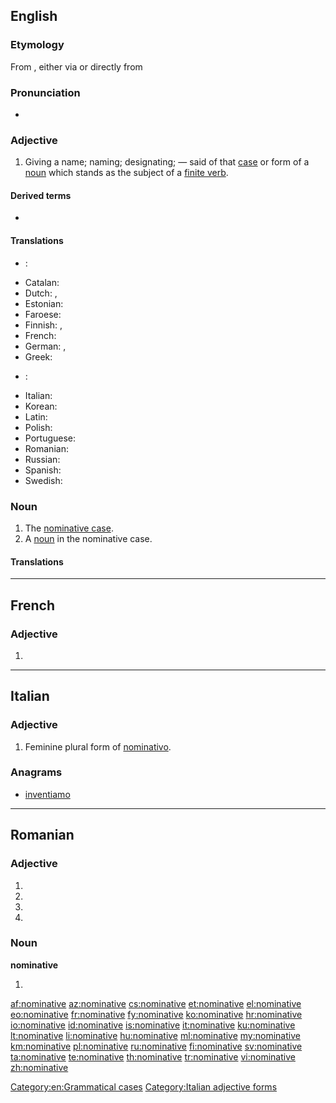 ==English==
{{wikipedia}}

===Etymology===
From {{etyl|enm|en}} {{term|nominatyf|lang=enm}}, either via {{etyl|xno|en}} {{term|nominatif|lang=fro}} or directly from {{etyl|la|en}} {{term/t|la|nōminatīvus||pertaining to naming, nominative}}

===Pronunciation===
* {{a|UK}} {{IPA|/ˈnɒmnətɪv/}}

===Adjective===
{{en-adj|-}}

# {{context|grammar|lang=en}} Giving a name; naming; designating; — said of that [[case]] or form of a [[noun]] which stands as the subject of a [[finite verb]].

====Derived terms====
* {{l/en|denominative}}

====Translations====
{{trans-top|giving a name, naming; designating}}
* {{ttbc|ar}}: {{t-|ar|مَرْفُوع|m|tr=marfúːʕ|sc=Arab}}
* Catalan: {{t-|ca|nominatiu|m}}
* Dutch: {{t+|nl|nominatief}}, {{t+|nl|noemer|m}}
* Estonian: {{t+|et|nimetav}}
* Faroese: {{t+|fo|hvørfall|alt=hvørfals-}}
* Finnish: {{t+|fi|nominatiivi|alt=nominatiivi-}}, {{t-|fi|nominatiivinen}}
* French: {{t+|fr|nominatif|m}}
* German: {{t+|de|Nominativ|alt=Nominativ-}}, {{t-|de|nominativisch}}
* Greek: {{t+|el|ονομαστική|f|tr=onomastikí}}
* {{ttbc|is}}: {{t+|is|nefnifall|alt=nefnifalls-}} <!-- is this okay? -->
{{trans-mid}}
* Italian: {{t+|it|nominativo|m}}
* Korean: {{t+|ko|주격|tr=主格,ju-gyeok}}
* Latin: {{t-|la|nominativus|m}}
* Polish: {{t-|pl|mianujący|m}}
* Portuguese: {{t+|pt|nominativo|m}}
* Romanian: {{t-|ro|nominativ}}
* Russian: {{t+|ru|именительный|m|tr=imenítel’nyj|sc=Cyrl}}
* Spanish: {{t+|es|nominativo|m}}
* Swedish: {{t+|sv|nominativ}}
{{trans-bottom}}

===Noun===
{{en-noun}}

# The [[nominative case]].
# A [[noun]] in the nominative case.

====Translations====
{{trans-see|the nominative case|nominative case}}

{{trans-top|noun in the nominative case}}
{{trans-mid}}
{{trans-bottom}}

[[Category:en:Grammatical cases]]

----

==French==

===Adjective===
{{fr-adj-form}} {{f}}

# {{feminine of|nominatif|lang=fr}}

----

==Italian==

===Adjective===
{{head|it}} {{f}}

# Feminine plural form of [[nominativo]].

===Anagrams===
* [[inventiamo#Italian|inventiamo]]

[[Category:Italian adjective forms]]

----

==Romanian==

===Adjective===
{{head|ro}}

# {{ro-form-adj|fp|n|nominativ}}
# {{ro-form-adj|fp|a|nominativ}}
# {{ro-form-adj|np|n|nominativ}}
# {{ro-form-adj|np|a|nominativ}}

===Noun===
'''nominative''' {{n-p}}

# {{plural of|nominativ|lang=ro}}

[[af:nominative]]
[[az:nominative]]
[[cs:nominative]]
[[et:nominative]]
[[el:nominative]]
[[eo:nominative]]
[[fr:nominative]]
[[fy:nominative]]
[[ko:nominative]]
[[hr:nominative]]
[[io:nominative]]
[[id:nominative]]
[[is:nominative]]
[[it:nominative]]
[[ku:nominative]]
[[lt:nominative]]
[[li:nominative]]
[[hu:nominative]]
[[ml:nominative]]
[[my:nominative]]
[[km:nominative]]
[[pl:nominative]]
[[ru:nominative]]
[[fi:nominative]]
[[sv:nominative]]
[[ta:nominative]]
[[te:nominative]]
[[th:nominative]]
[[tr:nominative]]
[[vi:nominative]]
[[zh:nominative]]